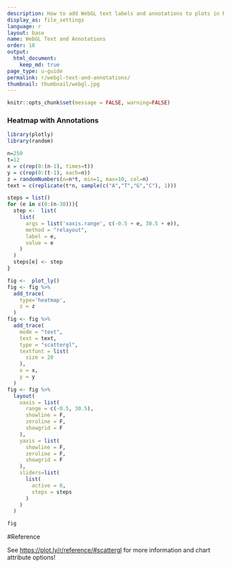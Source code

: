 ```yaml
---
description: How to add WebGL text labels and annotations to plots in R.
display_as: file_settings
language: r
layout: base
name: WebGL Text and Annotations
order: 18
output:
  html_document:
    keep_md: true
page_type: u-guide
permalink: r/webgl-text-and-annotations/
thumbnail: thumbnail/webgl.jpg
---
```


```r
knitr::opts_chunk$set(message = FALSE, warning=FALSE)
```
### Heatmap with Annotations

```r
library(plotly)
library(random)

n=250
t=12
x = c(rep(0:(n-1), times=t))
y = c(rep(0:(t-1), each=n))
z = randomNumbers(n=n*t, min=1, max=10, col=n)
text = c(replicate(t*n, sample(c("A","T","G","C"), 1)))

steps = list()
for (e in c(0:(n-30))){
  step <-  list(
    list(
      args = list('xaxis.range', c(-0.5 + e, 30.5 + e)),
      method = "relayout",
      label = e,
      value = e
    )
  )
  steps[e] <- step
}

fig <-  plot_ly() 
fig <- fig %>%
  add_trace(
    type='heatmap',
    z = z
  ) 
fig <- fig %>%
  add_trace(
    mode = "text",
    text = text,
    type = "scattergl",
    textfont = list(
      size = 20
    ),
    x = x,
    y = y
  ) 
fig <- fig %>%
  layout(
    xaxis = list(
      range = c(-0.5, 30.5),
      showline = F,
      zeroline = F,
      showgrid = F
    ),
    yaxis = list(
      showline = F,
      zeroline = F,
      showgrid = F
    ),
    sliders=list(
      list(
        active = 0,
        steps = steps
      )
    )
  )

fig
```

#Reference

See [https://plot.ly/r/reference/#scattergl](https://plot.ly/r/reference/#scattergl) for more information and chart attribute options!